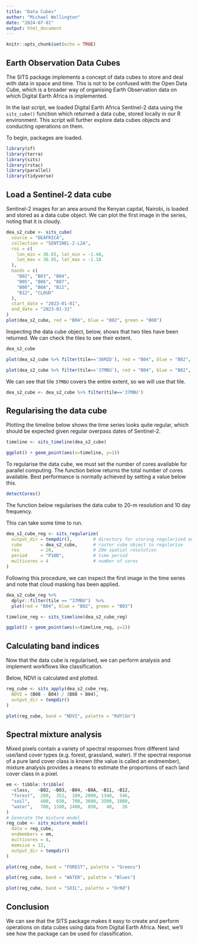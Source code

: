```yaml
---
title: "Data Cubes"
author: "Michael Wellington"
date: "2024-07-01"
output: html_document
---
```


```r
knitr::opts_chunk$set(echo = TRUE)
```

## Earth Observation Data Cubes

The SITS package implements a concept of data cubes to store and deal with data in space and time. This is not to be confused with the Open Data Cube, which is a broader way of organising Earth Observation data on which Digital Earth Africa is implemented.

In the last script, we loaded Digital Earth Africa Sentinel-2 data using the `sits_cube()` function which returned a data cube, stored locally in our R environment. This script will further explore data cubes objects and conducting operations on them.

To begin, packages are loaded.
```r
library(sf)
library(terra)
library(sits)
library(rstac)
library(parallel)
library(tidyverse)
```

## Load a Sentinel-2 data cube

Sentinel-2 images for an area around the Kenyan capital, Nairobi, is loaded and stored as a data cube object. We can plot the first image in the series, noting that it is cloudy.

```r
dea_s2_cube <- sits_cube(
  source = "DEAFRICA",
  collection = "SENTINEL-2-L2A",
  roi = c(
    lon_min = 36.65, lat_min = -1.48,
    lon_max = 36.95, lat_max = -1.18
  ),
  bands = c(
    "B02", "B03", "B04",
    "B05", "B06", "B07",
    "B08", "B8A", "B11",
    "B12", "CLOUD"
  ),
  start_date = "2023-01-01",
  end_date = "2023-01-31"
)
plot(dea_s2_cube, red = "B04", blue = "B02", green = "B08")
```

Inspecting the data cube object, below, shows that two tiles have been returned. We can check the tiles to see their extent. 

```r
dea_s2_cube
```
```r
plot(dea_s2_cube %>% filter(tile=='36MZD'), red = "B04", blue = "B02", green = "B08")
```
```r
plot(dea_s2_cube %>% filter(tile=='37MBU'), red = "B04", blue = "B02", green = "B08")
```
We can see that tile `37MBU` covers the entire extent, so we will use that tile.

```r
dea_s2_cube <- dea_s2_cube %>% filter(tile=='37MBU')
```

## Regularising the data cube

Plotting the timeline below shows the time series looks quite regular, which should be expected given regular overpass dates of Sentinel-2.

```r
timeline <- sits_timeline(dea_s2_cube)

ggplot() + geom_point(aes(x=timeline, y=1))
```
To regularise the data cube, we must set the number of cores available for parallel computing. The function below returns the total number of cores available. Best performance is normally achieved by setting a value below this.

```r
detectCores()
```
The function below regularises the data cube to 20-m resolution and 10 day frequency.

This can take some time to run.

```r
dea_s2_cube_reg <- sits_regularize(
  output_dir = tempdir(),        # directory for storing regularised output
  cube       = dea_s2_cube,      # raster cube object to regularise
  res        = 20,               # 20m spatial resolution
  period     = "P10D",           # time period
  multicores = 4                 # number of cores
)
```

Following this procedure, we can inspect the first image in the time series and note that cloud masking has been applied. 

```r
dea_s2_cube_reg %>% 
  dplyr::filter(tile == "37MBU")  %>% 
  plot(red = "B04", blue = "B02", green = "B03")
```


```r
timeline_reg <- sits_timeline(dea_s2_cube_reg)

ggplot() + geom_point(aes(x=timeline_reg, y=1))
```

## Calculating band indices

Now that the data cube is regularised, we can perform analysis and implement workflows like classification.

Below, NDVI is calculated and plotted.

```r
reg_cube <- sits_apply(dea_s2_cube_reg,
  NDVI = (B08 - B04) / (B08 + B04),
  output_dir = tempdir()
)

plot(reg_cube, band = "NDVI", palette = "RdYlGn")
```

## Spectral mixture analysis

Mixed pixels contain a variety of spectral responses from different land use/land cover types (e.g. forest, grassland, water). If the spectral response of a pure land cover class is known (the value is called an endmember), mixture analysis provides a means to estimate the proportions of each land cover class in a pixel.

```r
em <- tibble::tribble(
  ~class,   ~B02, ~B03, ~B04, ~B8A, ~B11, ~B12,
  "forest",  200,  352,  189, 2800, 1340,  546,
  "soil",    400,  650,  700, 3600, 3500, 1800,
  "water",   700, 1100, 1400,  850,   40,   26
)
# Generate the mixture model
reg_cube <- sits_mixture_model(
  data = reg_cube,
  endmembers = em,
  multicores = 4,
  memsize = 12,
  output_dir = tempdir()
)
```

```r
plot(reg_cube, band = "FOREST", palette = "Greens")
```

```r
plot(reg_cube, band = "WATER", palette = "Blues")
```

```r
plot(reg_cube, band = "SOIL", palette = "OrRd")
```

## Conclusion

We can see that the SITS package makes it easy to create and perform operations on data cubes using data from Digital Earth Africa. Next, we'll see how the package can be used for classification.